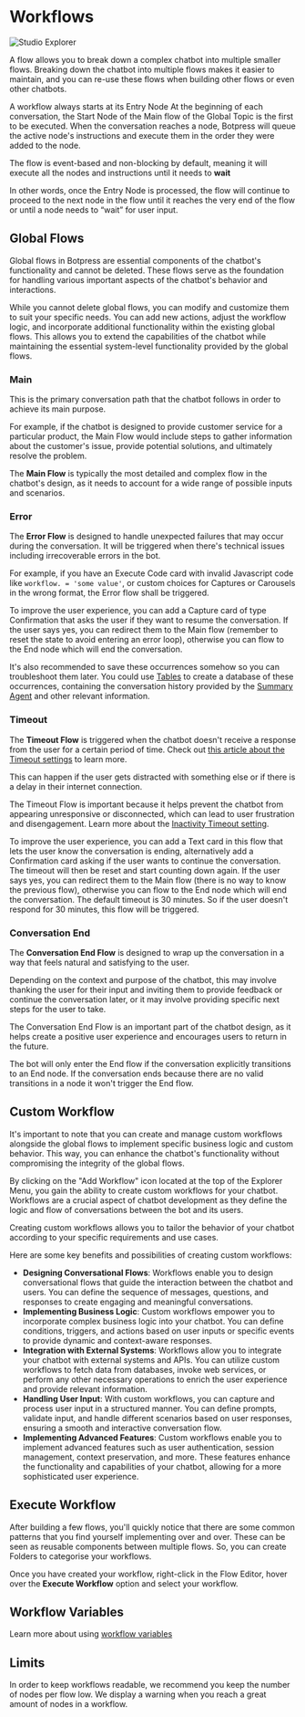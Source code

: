 
# Workflows

![Studio Explorer](/docs/content/studio-workflows.png)

A flow allows you to break down a complex chatbot into multiple smaller flows. Breaking down the chatbot into multiple flows makes it easier to maintain, and you can re-use these flows when building other flows or even other chatbots.

A workflow always starts at its Entry Node At the beginning of each conversation, the Start Node of the Main flow of the Global Topic is the first to be executed. When the conversation reaches a node, Botpress will queue the active node's instructions and execute them in the order they were added to the node.

The flow is event-based and non-blocking by default, meaning it will execute all the nodes and instructions until it needs to **wait**

In other words, once the Entry Node is processed, the flow will continue to proceed to the next node in the flow until it reaches the very end of the flow or until a node needs to “wait” for user input.

## Global Flows

Global flows in Botpress are essential components of the chatbot's functionality and cannot be deleted. These flows serve as the foundation for handling various important aspects of the chatbot's behavior and interactions.

While you cannot delete global flows, you can modify and customize them to suit your specific needs. You can add new actions, adjust the workflow logic, and incorporate additional functionality within the existing global flows. This allows you to extend the capabilities of the chatbot while maintaining the essential system-level functionality provided by the global flows.

### Main

This is the primary conversation path that the chatbot follows in order to achieve its main purpose.

For example, if the chatbot is designed to provide customer service for a particular product, the Main Flow would include steps to gather information about the customer's issue, provide potential solutions, and ultimately resolve the problem.

The **Main Flow** is typically the most detailed and complex flow in the chatbot's design, as it needs to account for a wide range of possible inputs and scenarios.

### Error

The **Error Flow** is designed to handle unexpected failures that may occur during the conversation. It will be triggered when there's technical issues including irrecoverable errors in the bot.

For example, if you have an Execute Code card with invalid Javascript code like `workflow. = 'some value'`, or custom choices for Captures or Carousels in the wrong format, the Error flow shall be triggered.

<Callout type="info">
  To improve the user experience, you can add a Capture card of type Confirmation that asks the user if they want to resume the conversation. If the user says yes, you can redirect them to the Main flow (remember to reset the state to avoid entering an error loop), otherwise you can flow to the End node which will end the conversation.

It's also recommended to save these occurrences somehow so you can troubleshoot them later. You could use [Tables](./tables) to create a database of these occurrences, containing the conversation history provided by the [Summary Agent](./agents/#summary-agent) and other relevant information.

</Callout>

### Timeout

The **Timeout Flow** is triggered when the chatbot doesn't receive a response from the user for a certain period of time. Check out [this article about the Timeout settings](./chatbot-settings/#inactivity-timeout-minutes) to learn more.

This can happen if the user gets distracted with something else or if there is a delay in their internet connection.

The Timeout Flow is important because it helps prevent the chatbot from appearing unresponsive or disconnected, which can lead to user frustration and disengagement. Learn more about the [Inactivity Timeout setting](./chatbot-settings/#inactivity-timeout-minutes).

<Callout type="info">
  To improve the user experience, you can add a Text card in this flow that lets the user know the conversation is
  ending, alternatively add a Confirmation card asking if the user wants to continue the conversation. The timeout will
  then be reset and start counting down again. If the user says yes, you can redirect them to the Main flow (there is no
  way to know the previous flow), otherwise you can flow to the End node which will end the conversation.
</Callout>

<Callout type="note">
  The default timeout is 30 minutes. So if the user doesn't respond for 30 minutes, this flow will be triggered.
</Callout>

### Conversation End

The **Conversation End Flow** is designed to wrap up the conversation in a way that feels natural and satisfying to the user.

Depending on the context and purpose of the chatbot, this may involve thanking the user for their input and inviting them to provide feedback or continue the conversation later, or it may involve providing specific next steps for the user to take.

The Conversation End Flow is an important part of the chatbot design, as it helps create a positive user experience and encourages users to return in the future.

<Callout>
  The bot will only enter the End flow if the conversation explicitly transitions to an End node. If the conversation
  ends because there are no valid transitions in a node it won't trigger the End flow.
</Callout>

## Custom Workflow

It's important to note that you can create and manage custom workflows alongside the global flows to implement specific business logic and custom behavior. This way, you can enhance the chatbot's functionality without compromising the integrity of the global flows.

By clicking on the "Add Workflow" icon located at the top of the Explorer Menu, you gain the ability to create custom workflows for your chatbot. Workflows are a crucial aspect of chatbot development as they define the logic and flow of conversations between the bot and its users.

Creating custom workflows allows you to tailor the behavior of your chatbot according to your specific requirements and use cases.

Here are some key benefits and possibilities of creating custom workflows:

- **Designing Conversational Flows**: Workflows enable you to design conversational flows that guide the interaction between the chatbot and users. You can define the sequence of messages, questions, and responses to create engaging and meaningful conversations.
- **Implementing Business Logic**: Custom workflows empower you to incorporate complex business logic into your chatbot. You can define conditions, triggers, and actions based on user inputs or specific events to provide dynamic and context-aware responses.
- **Integration with External Systems**: Workflows allow you to integrate your chatbot with external systems and APIs. You can utilize custom workflows to fetch data from databases, invoke web services, or perform any other necessary operations to enrich the user experience and provide relevant information.
- **Handling User Input**: With custom workflows, you can capture and process user input in a structured manner. You can define prompts, validate input, and handle different scenarios based on user responses, ensuring a smooth and interactive conversation flow.
- **Implementing Advanced Features**: Custom workflows enable you to implement advanced features such as user authentication, session management, context preservation, and more. These features enhance the functionality and capabilities of your chatbot, allowing for a more sophisticated user experience.

## Execute Workflow

After building a few flows, you'll quickly notice that there are some common patterns that you find yourself implementing over and over. These can be seen as reusable components between multiple flows. So, you can create Folders to categorise your workflows.

Once you have created your workflow, right-click in the Flow Editor, hover over the **Execute Workflow** option and select your workflow.

## Workflow Variables

Learn more about using [workflow variables](./variables/#workflow-variables)

## Limits

In order to keep workflows readable, we recommend you keep the number of nodes per flow low. We display a warning when you reach a great amount of nodes in a workflow.
